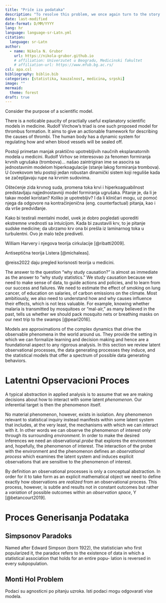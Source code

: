 ```yaml
---
title: "Priče iza podataka"
description: "To resolve this problem, we once again turn to the story behind the data."
date: last-modified
date-format: D/MM/YYYY
lang: hr
language: language-sr-Latn.yml
citation:
  language: sr-Latn
author:
  - name: Nikola N. Grubor
    url: https://nikola-grubor.github.io
    # affiliation: Univerzutet u Beogradu, Medicinski fakultet
    # affiliation-url: https://www.mfub.bg.ac.rs/
csl: apa.csl
bibliography: biblio.bib
categories: [statistika, kauzalnost, medicina, srpski]
image: ""
mermaid: 
  theme: forest
draft: true
---
```


Consider the purpose of a scientific model.

There is a noticable paucity of practially useful explanatory scientific models in medicine. Rudolf Virchow's triad is one such proposed model for thrombus formation. It aims to give an actionable framework for describing the causes of thrombi. The human body has a dynamic system for regulating how and when blood vessels will be sealed off.

Postoji primetan manjak praktično upotrebljivih naučnih eksplanatornih modela u medicini. Rudolf Virhov se interesovao za fenomen formiranja krvnih ugrušaka (trombova)... našao zaintrigiran ime se asocira sa jednostavnim modelom hiperkoagulacije (stanje lakog formiranja trombova). U čovekovom telu postoji jedan robustan dinamički sistem koji reguliše kada se začepljavaju rupe na krvnim sudovima.

Oštećenje zida krvnog suda, promena toka krvi i hiperkoaguabilnost predstavljaju najjednostavniji model formiranja ugrušaka. Pitanje je, da li je takav model koristan? Koliko je upotrebljiv? I da li kliničari mogu, uz pomoć njega da odgovore na kontračinjenična (eng. counterfactual) pitanja, kao i da vrše predviđanje.

Kako bi testirali mentalni model, uvek je dobro pogledati uporediti ekstremne vrednosti sa intuicijom. Kada bi zaustavili krv, to je pitanje sudske medicine; da ubrzamo krv ona bi prešla iz laminarnog toka u turbulentni. Ovo je malo teže prediveti.

William Harvery i njegova teorija cirkulacije [@ribatti2009].

Antiseptična teorija Listera [@michaleas].

@reiss2022 daju pregled korisnosti teorija u medicini.

The answer to the question "why study causation?" is almost as immediate as the answer to "why study statistics." We study causation because we need to make sense of data, to guide actions and policies, and to learn from our success and failures. We need to estimate the effect of smoking on lung cancer, of education on salaries, of carbon emissions on the climate. Most ambitiously, we also need to understand how and why causes influence their effects, which is not less valuable. For example, knowing whether malaria is transmitted by mosquitoes or "mal-air," as many believed in the past, tells us whether we should pack mosquito nets or breathing masks on our next trip to the swamps [@pearl2016].

Models are approximations of the complex dynamics that drive the observable phenomena in the world around us. They provide the setting in which we can formalize learning and decision making and hence are a foundational aspect to any rigorous analysis. In this section we review latent observational processes, the data generating processes they induce, and the statistical models that offer a spectrum of possible data generating behaviors.

# Latentni Opservacioni Proces

A typical abstraction in applied analysis is to assume that we are making decisions about how to interact with some latent *phenomenon*. Our inferential target is then the phenomenon itself.

No material phenomenon, however, exists in isolation. Any phenomenon relevant to statistical inquiry instead manifests within some latent system that includes, at the very least, the mechanisms with which we can interact with it. In other words we can observe the phenomenon of interest only through its surrounding *environment*. In order to make the desired inferences we need an observational *probe* that explores the environment and, hopefully, the phenomenon of interest. The interaction of the probe with the environment and the phenomenon defines an *observational process* which examines the latent system and induces explicit observations that are sensitive to the phenomenon of interest.

By definition an observational processes is only a conceptual abstraction. In order for it to take form as an explicit mathematical object we need to define exactly how observations are *realized* from an observational process. This process, however, is subtle and results not in constant outcomes but rather a *variation* of possible outcomes within an *observation space*, Y [@betancourt2019].

# Proces Generisanja Podataka

## Simpsonov Paradoks

Named after Edward Simpson (born 1922), the statistician who first popularized it, the paradox refers to the existence of data in which a statistical association that holds for an entire popu- lation is reversed in every subpopulation.

## Monti Hol Problem

Podaci su agnosticni po pitanju uzroka. Isti podaci mogu odgovarati vise modela.

